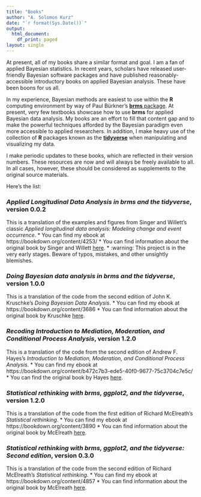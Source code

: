 ```yaml
---
title: "Books"
author: "A. Solomon Kurz"
date: "`r format(Sys.Date())`"
output:
  html_document:
    df_print: paged
layout: single
---
```


At present, all of my books share a similar format and goal. I am a fan of applied Bayesian statistics. In recent years, scholars have released user-friendly Bayesian software packages and have published reasonably-accessible introductory books on applied Bayesian analysis. These have been boons for us all.

In my experience, Bayesian methods are easiest to use within the **R** computing environment by way of Paul Bürkner's [**brms** package](https://github.com/paul-buerkner/brms). At present, very few textbooks showcase how to use **brms** for applied Bayesian data analysis. My books are an effort to fill that content gap and to make the powerful techniques afforded by the Bayesian paradigm even more accessible to applied researchers. In addition, I make heavy use of the collection of **R** packages known as the [**tidyverse**](https://www.tidyverse.org) when manipulating and visualizing my data.

I make periodic updates to these books, which are reflected in their version numbers. These resources are now and will always be freely available to all. In all cases, however, these should be considered as supplements to the original source materials.

Here's the list:

### *Applied Longitudinal Data Analysis in brms and the tidyverse*, version 0.0.2

This is a translation of the examples and figures from Singer and Willett's classic *Applied longitudinal data analysis: Modeling change and event occurrence*. 
* You can find my ebook at https://bookdown.org/content/4253/
* You can find information about the original book by Singer and Willett [here](https://www.oxfordscholarship.com/view/10.1093/acprof:oso/9780195152968.001.0001/acprof-9780195152968).
* :warning: This project is in the very early stages. Beware of typos, mistakes, and other unsightly blemishes.

### *Doing Bayesian data analysis in brms and the tidyverse*, version 1.0.0

This is a translation of the code from the second edition of John K. Kruschke's *Doing Bayesian Data Analysis*.
* You can find my ebook at https://bookdown.org/content/3686
* You can find information about the original book by Kruschke [here](https://sites.google.com/site/doingbayesiandataanalysis/).

### *Recoding Introduction to Mediation, Moderation, and Conditional Process Analysis*, version 1.2.0

This is a translation of the code from the second edition of Andrew F. Hayes's *Introduction to Mediation, Moderation, and Conditional Process Analysis*.
* You can find my ebook at https://bookdown.org/content/b472c7b3-ede5-40f0-9677-75c3704c7e5c/
*  You can find the original book by Hayes [here](http://afhayes.com/introduction-to-mediation-moderation-and-conditional-process-analysis.html).
  
### *Statistical rethinking with brms, ggplot2, and the tidyverse*, version 1.2.0

This is a translation of the code from the first edition of Richard McElreath's *Statistical rethinking*.
* You can find my ebook at https://bookdown.org/content/3890
* You can find information about the original book by McElreath [here](http://xcelab.net/rm/statistical-rethinking/).

### *Statistical rethinking with brms, ggplot2, and the tidyverse: Second edition*, version 0.3.0

This is a translation of the code from the second edition of Richard McElreath's *Statistical rethinking*.
* You can find my ebook at https://bookdown.org/content/4857
* You can find information about the original book by McElreath [here](http://xcelab.net/rm/statistical-rethinking/).

